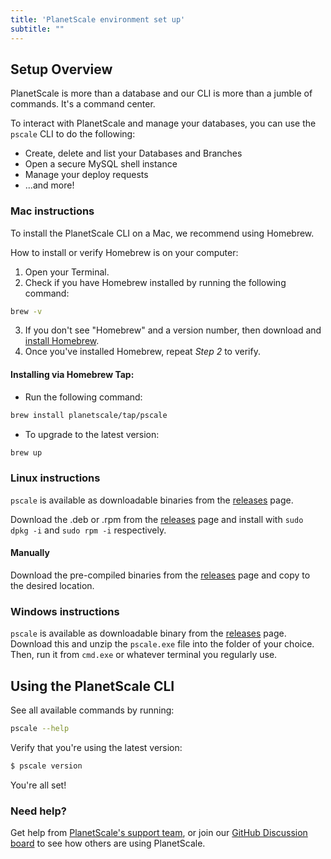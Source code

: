 ```yaml
---
title: 'PlanetScale environment set up'
subtitle: ""
---
```


## Setup Overview
PlanetScale is more than a database and our CLI is more than a jumble of commands. It's a command center.

To interact with PlanetScale and manage your databases, you can use the `pscale` CLI to do the following:
- Create, delete and list your Databases and Branches
- Open a secure MySQL shell instance
- Manage your deploy requests
- ...and more!

### Mac instructions
To install the PlanetScale CLI on a Mac, we recommend using Homebrew. 

How to install or verify Homebrew is on your computer:
1. Open your Terminal.
2. Check if you have Homebrew installed by running the following command: 
```bash
brew -v
```
3. If you don't see "Homebrew" and a version number, then download and [install Homebrew](https://brew.sh/). 
4. Once you've installed Homebrew, repeat _Step 2_ to verify.

#### Installing via Homebrew Tap:
- Run the following command:
```bash
brew install planetscale/tap/pscale
```

- To upgrade to the latest version:
```bash
brew up
```

### Linux instructions

`pscale` is available as downloadable binaries from the [releases](https://github.com/planetscale/cli/releases/latest) page.

Download the .deb or .rpm from the [releases](https://github.com/planetscale/cli/releases/latest) page and install with `sudo dpkg -i` and `sudo rpm -i` respectively.

#### Manually

Download the pre-compiled binaries from the [releases](https://github.com/planetscale/cli/releases/latest) page and copy to the desired location. 

### Windows instructions

`pscale` is available as downloadable binary from the [releases](https://github.com/planetscale/cli/releases/latest) page. Download this and unzip the `pscale.exe` file into the folder of your choice. Then, run it from `cmd.exe` or whatever terminal you regularly use.

## Using the PlanetScale CLI

See all available commands by running:
```bash
pscale --help
```

Verify that you're using the latest version: 
```bash
$ pscale version
```

You're all set!


### Need help?
Get help from [PlanetScale's support team](https://www.planetscale.com/support), or join our [GitHub Discussion board](https://github.com/planetscale/beta/discussions) to see how others are using PlanetScale.

